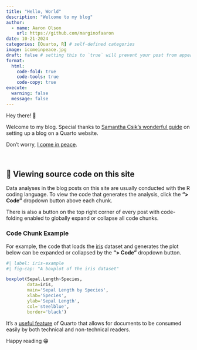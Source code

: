 ```yaml
---
title: "Hello, World"
description: "Welcome to my blog"
author:
  - name: Aaron Olson
    url: https://github.com/marginofaaron
date: 10-21-2024
categories: [Quarto, R] # self-defined categories
image: icomeinpeace.jpg
draft: false # setting this to `true` will prevent your post from appearing on your listing page until you're ready!
format:
  html:
    code-fold: true
    code-tools: true
    code-copy: true
execute:
  warning: false
  message: false
---
```


Hey there! 👋

Welcome to my blog. Special thanks to [Samantha Csik's wonderful guide](https://samanthacsik.github.io/posts/2022-10-24-quarto-blogs/) on setting up a blog on a Quarto website.

Don't worry, [I come in peace](https://www.youtube.com/watch?v=atUUjSLMSiM).

</br>

## 🔎 Viewing source code on this site

Data analyses in the blog posts on this site are usually conducted with the R coding language. To view the code that generates the analysis, click the **"\> Code"** dropdown button above each chunk.

There is also a button on the top right corner of every post with code-folding enabled to globally expand or collapse all code chunks.

### Code Chunk Example

For example, the code that loads the [iris](https://www.statology.org/iris-dataset-r/) dataset and generates the plot below can be expanded or collapsed by the **"\> Code"** dropdown button.

```r
#| label: iris-example
#| fig-cap: "A boxplot of the iris dataset"

boxplot(Sepal.Length~Species,
        data=iris,
        main='Sepal Length by Species',
        xlab='Species',
        ylab='Sepal Length',
        col='steelblue',
        border='black')


```

It's a [useful feature](https://quarto.org/docs/output-formats/html-code.html) of Quarto that allows for documents to be consumed easily by both technical and non-technical readers.

Happy reading 😁
